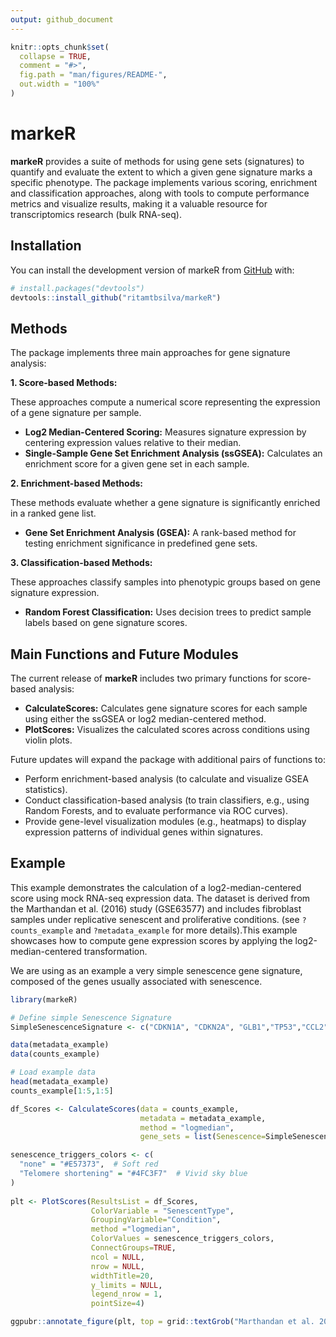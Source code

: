 ```yaml
---
output: github_document
---
```


<!-- README.md is generated from README.Rmd. Please edit that file -->

```r
knitr::opts_chunk$set(
  collapse = TRUE,
  comment = "#>",
  fig.path = "man/figures/README-",
  out.width = "100%"
)
```

# markeR

<!-- badges: start -->
<!-- badges: end -->


**markeR** provides a suite of methods for using gene sets (signatures) to quantify and evaluate the extent to which a given gene signature marks a specific phenotype. The package implements various scoring, enrichment and classification approaches, along with tools to compute performance metrics and visualize results, making it a valuable resource for transcriptomics research (bulk RNA-seq).

## Installation

You can install the development version of markeR from [GitHub](https://github.com/) with:

``` r
# install.packages("devtools")
devtools::install_github("ritamtbsilva/markeR")
```

## Methods

The package implements three main approaches for gene signature analysis:

**1. Score-based Methods:**  

These approaches compute a numerical score representing the expression of a gene signature per sample.

- **Log2 Median-Centered Scoring:** Measures signature expression by centering expression values relative to their median.
- **Single-Sample Gene Set Enrichment Analysis (ssGSEA):** Calculates an enrichment score for a given gene set in each sample.

**2. Enrichment-based Methods:**  

These methods evaluate whether a gene signature is significantly enriched in a ranked gene list.

- **Gene Set Enrichment Analysis (GSEA):** A rank-based method for testing enrichment significance in predefined gene sets.

**3. Classification-based Methods:**  

These approaches classify samples into phenotypic groups based on gene signature expression.

- **Random Forest Classification:** Uses decision trees to predict sample labels based on gene signature scores.

## Main Functions and Future Modules

The current release of **markeR** includes two primary functions for score-based analysis:

- **CalculateScores:** Calculates gene signature scores for each sample using either the ssGSEA or log2 median-centered method.
- **PlotScores:** Visualizes the calculated scores across conditions using violin plots.

Future updates will expand the package with additional pairs of functions to:

- Perform enrichment-based analysis (to calculate and visualize GSEA statistics).
- Conduct classification-based analysis (to train classifiers, e.g., using Random Forests, and to evaluate performance via ROC curves).
- Provide gene-level visualization modules (e.g., heatmaps) to display expression patterns of individual genes within signatures.


## Example

This example demonstrates the calculation of a log2-median-centered score using mock RNA-seq expression data. The dataset is derived from the Marthandan et al. (2016) study (GSE63577) and includes fibroblast samples under replicative senescent and proliferative conditions. (see `?counts_example` and `?metadata_example` for more details).This example showcases how to compute gene expression scores by applying the log2-median-centered transformation.

We are using as an example a very simple senescence gene signature, composed of the genes usually associated with senescence.

```r
library(markeR)
```

```r
# Define simple Senescence Signature
SimpleSenescenceSignature <- c("CDKN1A", "CDKN2A", "GLB1","TP53","CCL2")
```

```r
data(metadata_example)
data(counts_example)

# Load example data
head(metadata_example)
counts_example[1:5,1:5]
```

```r
df_Scores <- CalculateScores(data = counts_example, 
                             metadata = metadata_example, 
                             method = "logmedian", 
                             gene_sets = list(Senescence=SimpleSenescenceSignature))

senescence_triggers_colors <- c(
  "none" = "#E57373",  # Soft red   
  "Telomere shortening" = "#4FC3F7"  # Vivid sky blue  
)
 
plt <- PlotScores(ResultsList = df_Scores, 
                  ColorVariable = "SenescentType", 
                  GroupingVariable="Condition",  
                  method ="logmedian", 
                  ColorValues = senescence_triggers_colors, 
                  ConnectGroups=TRUE, 
                  ncol = NULL, 
                  nrow = NULL, 
                  widthTitle=20, 
                  y_limits = NULL, 
                  legend_nrow = 1, 
                  pointSize=4)  

ggpubr::annotate_figure(plt, top = grid::textGrob("Marthandan et al. 2016", gp = grid::gpar(cex = 1.3, fontsize = 12)))

```
 
